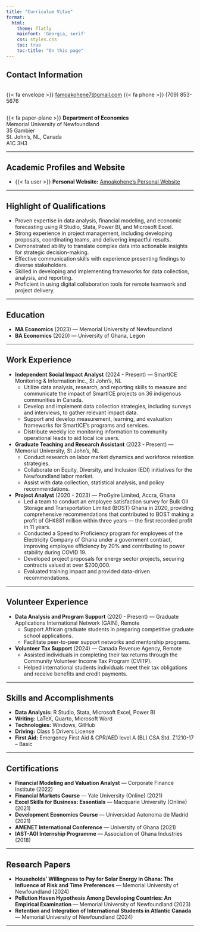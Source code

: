 ```yaml
---
title: "Curriculum Vitae"
format:
  html:
    theme: flatly
    mainfont: 'Georgia, serif'
    css: styles.css
    toc: true
    toc-title: "On this page"
---
```


## **Contact Information**

<div style="display: flex; align-items: center; gap: 15px;">
{{< fa envelope >}} [famoakohene7@gmail.com](mailto:famoakohene7@gmail.com)
{{< fa phone >}} (709) 853-5676
</div>

{{< fa paper-plane >}} **Department of Economics**\
Memorial University of Newfoundland\
35 Gambier\
St. John's, NL, Canada\
A1C 3H3

---

## **Academic Profiles and Website**

- {{< fa user >}} **Personal Website:** [Amoakohene's Personal Website](https://abrahamayiahyankson.github.io/My-Personal-Website/)

---

## **Highlight of Qualifications**

- Proven expertise in data analysis, financial modeling, and economic forecasting using R Studio, Stata, Power BI, and Microsoft Excel.  
- Strong experience in project management, including developing proposals, coordinating teams, and delivering impactful results.  
- Demonstrated ability to translate complex data into actionable insights for strategic decision-making.  
- Effective communication skills with experience presenting findings to diverse stakeholders.  
- Skilled in developing and implementing frameworks for data collection, analysis, and reporting.  
- Proficient in using digital collaboration tools for remote teamwork and project delivery.  

---

## **Education**

- **MA Economics** (2023) — Memorial University of Newfoundland  
- **BA Economics** (2020) — University of Ghana, Legon

---

## **Work Experience**

- **Independent Social Impact Analyst** (2024 - Present) — SmartICE Monitoring & Information Inc., St John’s, NL  
    - Utilize data analysis, research, and reporting skills to measure and communicate the impact of SmartICE projects on 36 indigenous communities in Canada.  
    - Develop and implement data collection strategies, including surveys and interviews, to gather relevant impact data.  
    - Support and develop measurement, learning, and evaluation frameworks for SmartICE’s programs and services.  
    - Distribute weekly ice monitoring information to community operational leads to aid local ice users.  

- **Graduate Teaching and Research Assistant** (2023 - Present) — Memorial University, St John's, NL  
    - Conduct research on labor market dynamics and workforce retention strategies.  
    - Collaborate on Equity, Diversity, and Inclusion (EDI) initiatives for the Newfoundland labor market.  
    - Assist with data collection, statistical analysis, and policy recommendations.  

- **Project Analyst** (2020 - 2023) — ProGyire Limited, Accra, Ghana  
    - Led a team to conduct an employee satisfaction survey for Bulk Oil Storage and Transportation Limited (BOST) Ghana in 2020, providing comprehensive recommendations that contributed to BOST making a profit of GH¢881 million within three years — the first recorded profit in 11 years.  
    - Conducted a Speed to Proficiency program for employees of the Electricity Company of Ghana under a government contract, improving employee efficiency by 20% and contributing to power stability during COVID 19.  
    - Developed project proposals for energy sector projects, securing contracts valued at over \$200,000.  
    - Evaluated training impact and provided data-driven recommendations.  

---

## **Volunteer Experience**

- **Data Analysis and Program Support** (2020 - Present) — Graduate Applications International Network (GAIN), Remote  
    - Support African graduate students in preparing competitive graduate school applications.  
    - Facilitate peer-to-peer support networks and mentorship programs.  

- **Volunteer Tax Support** (2024) — Canada Revenue Agency, Remote  
    - Assisted individuals in completing their tax returns through the Community Volunteer Income Tax Program (CVITP).  
    - Helped international students individuals meet their tax obligations and receive benefits and credit payments.  

---

## **Skills and Accomplishments**

- **Data Analysis:** R Studio, Stata, Microsoft Excel, Power BI  
- **Writing:** LaTeX, Quarto, Microsoft Word  
- **Technologies:** Windows, GitHub  
- **Driving:** Class 5 Drivers License  
- **First Aid:** Emergency First Aid & CPR/AED level A (BL) CSA Std. Z1210-17 – Basic  

---

## **Certifications**

- **Financial Modeling and Valuation Analyst** — Corporate Finance Institute (2022)  
- **Financial Markets Course** — Yale University (Online) (2021)  
- **Excel Skills for Business: Essentials** — Macquarie University (Online) (2021)  
- **Development Economics Course** — Universidad Autonoma de Madrid (2021)  
- **AMENET International Conference** — University of Ghana (2021)  
- **IAST-AGI Internship Programme** — Association of Ghana Industries (2018)  

---

## **Research Papers**

- **Households’ Willingness to Pay for Solar Energy in Ghana: The Influence of Risk and Time Preferences** — Memorial University of Newfoundland (2024)  
- **Pollution Haven Hypothesis Among Developing Countries: An Empirical Examination** — Memorial University of Newfoundland (2023)  
- **Retention and Integration of International Students in Atlantic Canada** — Memorial University of Newfoundland (2024)  

---
